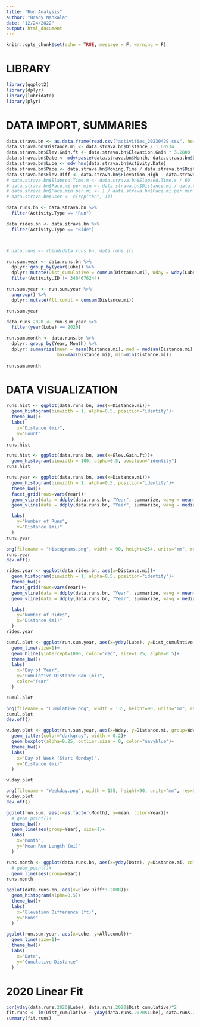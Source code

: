 ```yaml
---
title: "Run Analysis"
author: "Brady Nahkala"
date: "12/24/2022"
output: html_document
---
```


```r
knitr::opts_chunk$set(echo = TRUE, message = F, warning = F)
```

# LIBRARY 

```r
library(ggplot2)
library(dplyr)
library(lubridate)
library(plyr)
```

# DATA IMPORT, SUMMARIES

```r
data.strava.bn <- as.data.frame(read.csv("activities_20230429.csv", header=TRUE, sep=","))
data.strava.bn$Distance.mi <- data.strava.bn$Distance / 1.60934
data.strava.bn$Elev.Gain.ft <- data.strava.bn$Elevation.Gain * 3.2808
data.strava.bn$Date <- mdy(paste(data.strava.bn$Month, data.strava.bn$Day, data.strava.bn$Year, sep = "/"))
data.strava.bn$Lube <- mdy_hms(data.strava.bn$Activity.Date)
data.strava.bn$Pace <- data.strava.bn$Moving.Time / data.strava.bn$Distance
data.strava.bn$Elev.Diff <- data.strava.bn$Elevation.High - data.strava.bn$Elevation.Low
# data.strava.bn$Elapsed.Time.m <- data.strava.bn$Elapsed.Time.s / 60
# data.strava.bn$Pace.mi.per.min <- data.strava.bn$Distance.mi / data.strava.bn$Elapsed.Time.m
# data.strava.bn$Pace.min.per.mi <- 1 / data.strava.bn$Pace.mi.per.min
# data.strava.bn$user <- c(rep("bn", 1))

data.runs.bn <- data.strava.bn %>%
  filter(Activity.Type == "Run")

data.rides.bn <- data.strava.bn %>%
  filter(Activity.Type == "Ride")



# data.runs <- rbind(data.runs.bn, data.runs.jr)
```

```r
run.sum.year <- data.runs.bn %>%
  dplyr::group_by(year(Lube)) %>%
  dplyr::mutate(Dist_cumulative = cumsum(Distance.mi), Wday = wday(Lube, week_start = 1)) %>%
  filter(Activity.ID != 3404676244)

run.sum.year <- run.sum.year %>%
  ungroup() %>%
  dplyr::mutate(All.cumul = cumsum(Distance.mi))

run.sum.year

data.runs.2020 <- run.sum.year %>%
  filter(year(Lube) == 2020)
```

```r
run.sum.month <- data.runs.bn %>%
  dplyr::group_by(Year, Month) %>%
  dplyr::summarize(mean = mean(Distance.mi), med = median(Distance.mi), sum = sum(Distance.mi), count=n(),
                   max=max(Distance.mi), min=min(Distance.mi))
  
run.sum.month
```

# DATA VISUALIZATION

```r
runs.hist <- ggplot(data.runs.bn, aes(x=Distance.mi))+
  geom_histogram(binwidth = 1, alpha=0.5, position="identity")+
  theme_bw()+
  labs(
    x="Distance (mi)",
    y="Count"
  )
runs.hist
```

```r
runs.hist <- ggplot(data.runs.bn, aes(x=Elev.Gain.ft))+
  geom_histogram(binwidth = 100, alpha=0.5, position="identity")
runs.hist
```

```r
runs.year <- ggplot(data.runs.bn, aes(x=Distance.mi))+
  geom_histogram(binwidth = 1, alpha=0.5, position="identity")+
  theme_bw()+
  facet_grid(rows=vars(Year))+
  geom_vline(data = ddply(data.runs.bn, "Year", summarize, wavg = mean(Distance.mi)), aes(xintercept=wavg), color="red")+
  geom_vline(data = ddply(data.runs.bn, "Year", summarize, wavg = median(Distance.mi)), aes(xintercept=wavg), color="blue")+

  labs(
    y="Number of Runs",
    x="Distance (mi)"
  )
runs.year

png(filename = "Histograms.png", width = 90, height=254, units="mm", res=300)
runs.year
dev.off()
```

```r
rides.year <- ggplot(data.rides.bn, aes(x=Distance.mi))+
  geom_histogram(binwidth = 1, alpha=0.5, position="identity")+
  theme_bw()+
  facet_grid(rows=vars(Year))+
  geom_vline(data = ddply(data.runs.bn, "Year", summarize, wavg = mean(Distance.mi)), aes(xintercept=wavg), color="red")+
  geom_vline(data = ddply(data.runs.bn, "Year", summarize, wavg = median(Distance.mi)), aes(xintercept=wavg), color="blue")+

  labs(
    y="Number of Rides",
    x="Distance (mi)"
  )
rides.year
```


```r
cumul.plot <- ggplot(run.sum.year, aes(x=yday(Lube), y=Dist_cumulative, color=year(Lube), group=year(Lube)))+
  geom_line(size=1)+
  geom_hline(yintercept=1000, color="red", size=1.25, alpha=0.5)+
  theme_bw()+
  labs(
    x="Day of Year",
    y="Cumulative Distance Ran (mi)",
    color="Year"
  )

cumul.plot

png(filename = "Cumulative.png", width = 135, height=90, units="mm", res=300)
cumul.plot
dev.off()
```

```r
w.day.plot <- ggplot(run.sum.year, aes(x=Wday, y=Distance.mi, group=Wday))+
  geom_jitter(color="darkgray", width = 0.2)+
  geom_boxplot(alpha=0.25, outlier.size = 0, color="navyblue")+
  theme_bw()+
  labs(
    x="Day of Week (Start Monday)",
    y="Distance (mi)"
  )

w.day.plot

png(filename = "Weekday.png", width = 135, height=90, units="mm", res=300)
w.day.plot
dev.off()
```


```r
ggplot(run.sum, aes(x=as.factor(Month), y=mean, color=Year))+
  # geom_point()+
  theme_bw()+
  geom_line(aes(group=Year), size=1)+
  labs(
    x="Month",
    y="Mean Run Length (mi)"
  )
```


```r
runs.month <- ggplot(data.runs.bn, aes(x=yday(Date), y=Distance.mi, color=Year))+
  # geom_point()+
  geom_line(aes(group=Year))
runs.month
```

```r
ggplot(data.runs.bn, aes(x=Elev.Diff*3.2808))+
  geom_histogram(alpha=0.5)+
  theme_bw()+
  labs(
    x="Elevation Difference (ft)",
    y="Runs"
  )
```


```r
ggplot(run.sum.year, aes(x=Lube, y=All.cumul))+
  geom_line(size=1)+
  theme_bw()+
  labs(
    x="Date",
    y="Cumulative Distance"
  )
```

# 2020 Linear Fit

```r
cor(yday(data.runs.2020$Lube), data.runs.2020$Dist_cumulative)^2
fit.runs <- lm(Dist_cumulative ~ yday(data.runs.2020$Lube), data.runs.2020)
summary(fit.runs)
```






